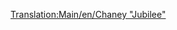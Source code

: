 [[Translation:Main/en/Chaney "Jubilee"]]{{Template:Züge/De
|Name=Chaney "Jubilee"
|Image=[[File:en/Chaneyjubilee.png]]
|Kosten=£15,234 ($30.468)
|Geschwindigkeit=112 km/h (70 mph)
|Gewicht=131 t
|Leistung=1,014 PS (746 kW)
|Betriebskosten=£1,968 ($3.936)
|Entwurf=1934
|Betriebsdauer=21
|Platz=k.A.
|Beschreibung=Die Mittelklasse Lokomotive der gemäßigten Landschaft von TTD. Nicht so günstig im Unterhalt wie die [[Main/de/Kirby Paul Tank|Kirby Paul Tank]] und nicht so schnell und leistungsstark wie die [[Main/de/Ginzu A4|Ginzu A4]] aber sie ist brauchbar wenn Sie etwas "ausgewognes" wünschen.
|Reales-Leben=Dies ist die [http://en.wikipedia.org/wiki/LMS_Jubilee_Class LMS Stanier "Jubilee"] (englisch), eine Lokomotive die für den damaligen Schnellverkehr geschaffen wurde. Ein mögliches reales Gegenstück könnte die "Jubilee Class" sein.
}}